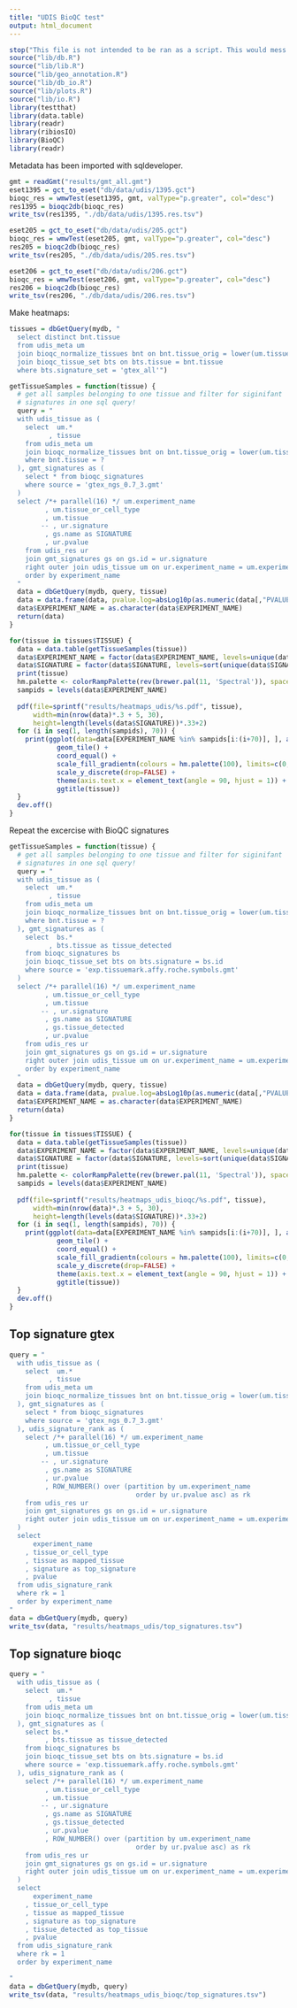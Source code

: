 ```yaml
---
title: "UDIS BioQC test"
output: html_document
---
```


```r
stop("This file is not intended to be ran as a script. This would mess up the database. ")
source("lib/db.R")
source("lib/lib.R")
source("lib/geo_annotation.R")
source("lib/db_io.R")
source("lib/plots.R")
source("lib/io.R")
library(testthat)
library(data.table)
library(readr)
library(ribiosIO)
library(BioQC)
library(readr)
```


Metadata has been imported with sqldeveloper. 

```r
gmt = readGmt("results/gmt_all.gmt")
eset1395 = gct_to_eset("db/data/udis/1395.gct")
bioqc_res = wmwTest(eset1395, gmt, valType="p.greater", col="desc")
res1395 = bioqc2db(bioqc_res)
write_tsv(res1395, "./db/data/udis/1395.res.tsv")

eset205 = gct_to_eset("db/data/udis/205.gct")
bioqc_res = wmwTest(eset205, gmt, valType="p.greater", col="desc")
res205 = bioqc2db(bioqc_res)
write_tsv(res205, "./db/data/udis/205.res.tsv")

eset206 = gct_to_eset("db/data/udis/206.gct")
bioqc_res = wmwTest(eset206, gmt, valType="p.greater", col="desc")
res206 = bioqc2db(bioqc_res)
write_tsv(res206, "./db/data/udis/206.res.tsv")

```


Make heatmaps: 

```r
tissues = dbGetQuery(mydb, "
  select distinct bnt.tissue
  from udis_meta um
  join bioqc_normalize_tissues bnt on bnt.tissue_orig = lower(um.tissue_or_cell_type)
  join bioqc_tissue_set bts on bts.tissue = bnt.tissue
  where bts.signature_set = 'gtex_all'")

getTissueSamples = function(tissue) {
  # get all samples belonging to one tissue and filter for siginifant 
  # signatures in one sql query! 
  query = "
  with udis_tissue as (
    select  um.*
          , tissue
    from udis_meta um
    join bioqc_normalize_tissues bnt on bnt.tissue_orig = lower(um.tissue_or_cell_type)
    where bnt.tissue = ?
  ), gmt_signatures as (
    select * from bioqc_signatures 
    where source = 'gtex_ngs_0.7_3.gmt'
  )
  select /*+ parallel(16) */ um.experiment_name
         , um.tissue_or_cell_type
         , um.tissue
        -- , ur.signature
         , gs.name as SIGNATURE
         , ur.pvalue
    from udis_res ur
    join gmt_signatures gs on gs.id = ur.signature
    right outer join udis_tissue um on ur.experiment_name = um.experiment_name
    order by experiment_name
  "
  data = dbGetQuery(mydb, query, tissue)
  data = data.frame(data, pvalue.log=absLog10p(as.numeric(data[,"PVALUE"])))
  data$EXPERIMENT_NAME = as.character(data$EXPERIMENT_NAME)
  return(data)
}

for(tissue in tissues$TISSUE) {
  data = data.table(getTissueSamples(tissue))
  data$EXPERIMENT_NAME = factor(data$EXPERIMENT_NAME, levels=unique(data$EXPERIMENT_NAME))
  data$SIGNATURE = factor(data$SIGNATURE, levels=sort(unique(data$SIGNATURE), decreasing = TRUE))
  print(tissue)
  hm.palette <- colorRampPalette(rev(brewer.pal(11, 'Spectral')), space='Lab')  
  sampids = levels(data$EXPERIMENT_NAME)
 
  pdf(file=sprintf("results/heatmaps_udis/%s.pdf", tissue),
      width=min(nrow(data)*.3 + 5, 30),
      height=length(levels(data$SIGNATURE))*.33+2)
  for (i in seq(1, length(sampids), 70)) {
    print(ggplot(data=data[EXPERIMENT_NAME %in% sampids[i:(i+70)], ], aes(x=EXPERIMENT_NAME, y=SIGNATURE, fill=pvalue.log)) + 
            geom_tile() +
            coord_equal() +
            scale_fill_gradientn(colours = hm.palette(100), limits=c(0, 30), oob=squish) +
            scale_y_discrete(drop=FALSE) + 
            theme(axis.text.x = element_text(angle = 90, hjust = 1)) +
            ggtitle(tissue))
  }
  dev.off()
}
```


Repeat the excercise with BioQC signatures
```r
getTissueSamples = function(tissue) {
  # get all samples belonging to one tissue and filter for siginifant 
  # signatures in one sql query! 
  query = "
  with udis_tissue as (
    select  um.*
          , tissue
    from udis_meta um
    join bioqc_normalize_tissues bnt on bnt.tissue_orig = lower(um.tissue_or_cell_type)
    where bnt.tissue = ?
  ), gmt_signatures as (
    select  bs.*
          , bts.tissue as tissue_detected
    from bioqc_signatures bs
    join bioqc_tissue_set bts on bts.signature = bs.id
    where source = 'exp.tissuemark.affy.roche.symbols.gmt'
  )
  select /*+ parallel(16) */ um.experiment_name
         , um.tissue_or_cell_type
         , um.tissue
        -- , ur.signature
         , gs.name as SIGNATURE
         , gs.tissue_detected
         , ur.pvalue
    from udis_res ur
    join gmt_signatures gs on gs.id = ur.signature
    right outer join udis_tissue um on ur.experiment_name = um.experiment_name
    order by experiment_name
  "
  data = dbGetQuery(mydb, query, tissue)
  data = data.frame(data, pvalue.log=absLog10p(as.numeric(data[,"PVALUE"])))
  data$EXPERIMENT_NAME = as.character(data$EXPERIMENT_NAME)
  return(data)
}

for(tissue in tissues$TISSUE) {
  data = data.table(getTissueSamples(tissue))
  data$EXPERIMENT_NAME = factor(data$EXPERIMENT_NAME, levels=unique(data$EXPERIMENT_NAME))
  data$SIGNATURE = factor(data$SIGNATURE, levels=sort(unique(data$SIGNATURE), decreasing = TRUE))
  print(tissue)
  hm.palette <- colorRampPalette(rev(brewer.pal(11, 'Spectral')), space='Lab')  
  sampids = levels(data$EXPERIMENT_NAME)
 
  pdf(file=sprintf("results/heatmaps_udis_bioqc/%s.pdf", tissue),
      width=min(nrow(data)*.3 + 5, 30),
      height=length(levels(data$SIGNATURE))*.33+2)
  for (i in seq(1, length(sampids), 70)) {
    print(ggplot(data=data[EXPERIMENT_NAME %in% sampids[i:(i+70)], ], aes(x=EXPERIMENT_NAME, y=SIGNATURE, fill=pvalue.log)) + 
            geom_tile() +
            coord_equal() +
            scale_fill_gradientn(colours = hm.palette(100), limits=c(0, 30), oob=squish) +
            scale_y_discrete(drop=FALSE) + 
            theme(axis.text.x = element_text(angle = 90, hjust = 1)) +
            ggtitle(tissue))
  }
  dev.off()
}

```

## Top signature gtex
```r

query = "
  with udis_tissue as (
    select  um.*
          , tissue
    from udis_meta um
    join bioqc_normalize_tissues bnt on bnt.tissue_orig = lower(um.tissue_or_cell_type)
  ), gmt_signatures as (
    select * from bioqc_signatures 
    where source = 'gtex_ngs_0.7_3.gmt'
  ), udis_signature_rank as (
    select /*+ parallel(16) */ um.experiment_name
         , um.tissue_or_cell_type
         , um.tissue
        -- , ur.signature
         , gs.name as SIGNATURE
         , ur.pvalue
         , ROW_NUMBER() over (partition by um.experiment_name 
                                order by ur.pvalue asc) as rk
    from udis_res ur
    join gmt_signatures gs on gs.id = ur.signature
    right outer join udis_tissue um on ur.experiment_name = um.experiment_name
  ) 
  select 
      experiment_name
    , tissue_or_cell_type
    , tissue as mapped_tissue
    , signature as top_signature
    , pvalue
  from udis_signature_rank
  where rk = 1
  order by experiment_name
"
data = dbGetQuery(mydb, query)
write_tsv(data, "results/heatmaps_udis/top_signatures.tsv")

```


## Top signature bioqc
```r

query = "
  with udis_tissue as (
    select  um.*
          , tissue
    from udis_meta um
    join bioqc_normalize_tissues bnt on bnt.tissue_orig = lower(um.tissue_or_cell_type)
  ), gmt_signatures as (
    select bs.*
         , bts.tissue as tissue_detected
    from bioqc_signatures bs
    join bioqc_tissue_set bts on bts.signature = bs.id
    where source = 'exp.tissuemark.affy.roche.symbols.gmt'
  ), udis_signature_rank as (
    select /*+ parallel(16) */ um.experiment_name
         , um.tissue_or_cell_type
         , um.tissue
        -- , ur.signature
         , gs.name as SIGNATURE
         , gs.tissue_detected
         , ur.pvalue
         , ROW_NUMBER() over (partition by um.experiment_name 
                                order by ur.pvalue asc) as rk
    from udis_res ur
    join gmt_signatures gs on gs.id = ur.signature
    right outer join udis_tissue um on ur.experiment_name = um.experiment_name
  ) 
  select 
      experiment_name
    , tissue_or_cell_type
    , tissue as mapped_tissue
    , signature as top_signature
    , tissue_detected as top_tissue
    , pvalue
  from udis_signature_rank
  where rk = 1
  order by experiment_name

"
data = dbGetQuery(mydb, query)
write_tsv(data, "results/heatmaps_udis_bioqc/top_signatures.tsv")

```
